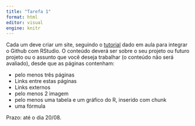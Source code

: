 ```yaml
---
title: "Tarefa 1"
format: html
editor: visual
engine: knitr
---
```


Cada um deve criar um site, seguindo o [tutorial](Integrar_Git_RStudio.html) dado em aula para integrar o Github com RStudio. O conteúdo deverá ser sobre o seu projeto ou futuro projeto ou o assunto que você deseja trabalhar (o conteúdo não será avaliado), desde que as páginas contenham:

-   pelo menos três páginas
-   Links entre estas páginas
-   Links externos
-   pelo menos 2 imagem
-   pelo menos uma tabela e um gráfico do R, inserido com chunk
-   uma fórmula

Prazo: até o dia 20/08.
